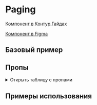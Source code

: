 
<Meta of={PagingStories} />

# Paging

[Компонент в Контур.Гайдах](https://guides.kontur.ru/components/navigation/paging/)

[Компонент в Figma](https://www.figma.com/file/87ScqxPzJpF9DcVBNYWOjM/%E2%9A%A1-Kontur-UI-Modern-Layout?node-id=281%3A18146)

<Description />

## Базовый пример

<Primary />

## Пропы

<details>
  <summary>Открыть таблицу с пропами</summary>
  <Controls />
</details>

## Примеры использования

<Stories title="" includePrimary={false} />
